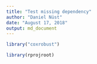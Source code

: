 ```yaml
---
title: "Test missing dependency"
author: "Daniel Nüst"
date: "August 17, 2018"
output: md_document
---
```


```r
library("coxrobust")
```

```r
library(rprojroot)
```
